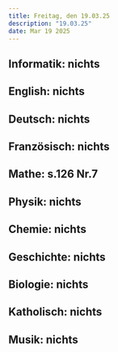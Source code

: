 ```yaml
---
title: Freitag, den 19.03.25
description: "19.03.25"
date: Mar 19 2025
---
```

## Informatik: nichts
## English: nichts
## Deutsch: nichts
## Französisch: nichts
## Mathe: s.126 Nr.7
## Physik: nichts
## Chemie: nichts
## Geschichte: nichts
## Biologie: nichts
## Katholisch: nichts
## Musik: nichts